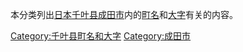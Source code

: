 {{GeoGroup}}
本分类列出[[日本|日本]][[千叶县|千叶县]][[成田市|成田市]]内的[[町|町名]]和[[大字|大字]]有关的内容。

{{CategoryTOC}}
[[Category:千叶县町名和大字|Category:千叶县町名和大字]]
[[Category:成田市|Category:成田市]]
